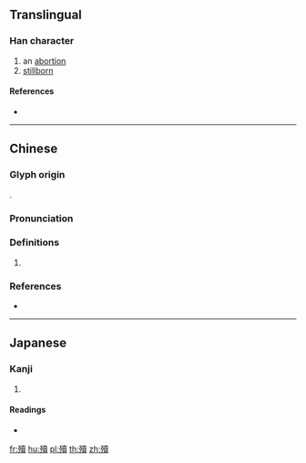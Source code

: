 {{character info/new}}
==Translingual==

===Han character===
{{Han char|rn=78|rad=歹|as=15|sn=19|four=14286|canj=MNGWC|ids=⿰歹賣}}

# an [[abortion]]
# [[stillborn]]

====References====
* {{Han ref|kx=0584.020|dkj=16601|hdz=21396.040|uh=6BB0|ud=27568|bh=F25A|bd=62042}}

----

==Chinese==
{{zh-forms}}

===Glyph origin===
{{Han etym}}
{{Han compound|歹|𧶠|c1=s|c2=p|t1=bad|ls=psc}}.

===Pronunciation===
{{zh-pron
|m=dū
|c=duk6
|mc=y
|oc=y
|cat=
}}

===Definitions===
{{zh-hanzi}}

# {{rfdef|zh}}

===References===
* {{R:twedu|B01962}}

----

==Japanese==

===Kanji===
{{ja-kanji|grade=|rs=歹15}}

# {{defn|lang=ja|sort=歹15}}

====Readings====
* {{ja-readings|on=[[とく]] (toku), [[どく]] (doku)|kun=[[やぶれる]] (yabureru)}}

[[fr:殰]]
[[hu:殰]]
[[pl:殰]]
[[th:殰]]
[[zh:殰]]
